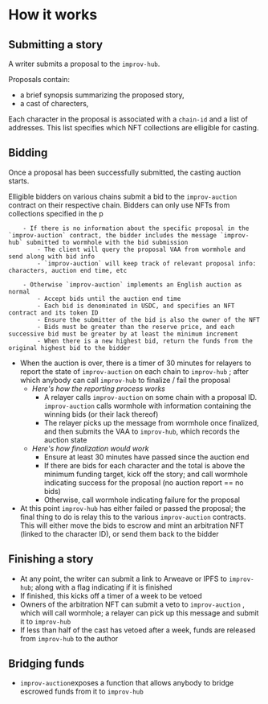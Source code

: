# How it works

## Submitting a story

A writer submits a proposal to the `improv-hub`. 

Proposals contain:
- a brief synopsis summarizing the proposed story, 
- a cast of charecters,  

Each character in the proposal is associated with a `chain-id` and a list of addresses. This list specifies which NFT collections are elligible for casting. 


## Bidding

Once a proposal has been successfully submitted, the casting auction starts. 



Elligible bidders on various chains submit a bid to the `improv-auction` contract on their respective chain. Bidders can only use NFTs from collections specified in the p

        - If there is no information about the specific proposal in the `improv-auction` contract, the bidder includes the message `improv-hub` submitted to wormhole with the bid submission
            - The client will query the proposal VAA from wormhole and send along with bid info
            - `improv-auction` will keep track of relevant proposal info: characters, auction end time, etc

        - Otherwise `improv-auction` implements an English auction as normal
            - Accept bids until the auction end time
            - Each bid is denominated in USDC, and specifies an NFT contract and its token ID
            - Ensure the submitter of the bid is also the owner of the NFT
            - Bids must be greater than the reserve price, and each successive bid must be greater by at least the minimum increment
            - When there is a new highest bid, return the funds from the original highest bid to the bidder

- When the auction is over, there is a timer of 30 minutes for relayers to report the state of  `improv-auction` on each chain to `improv-hub` ; after which anybody can call `improv-hub` to finalize / fail the proposal
    - *Here's how the reporting process works*
        - A relayer calls `improv-auction` on some chain with a proposal ID. `improv-auction` calls wormhole with information containing the winning bids (or their lack thereof)
        - The relayer picks up the message from wormhole once finalized, and then submits the VAA to `improv-hub`, which records the auction state
    - *Here's how finalization would work*
        - Ensure at least 30 minutes have passed since the auction end
        - If there are bids for each character and the total is above the minimum funding target, kick off the story; and call wormhole indicating success for the proposal (no auction report == no bids)
        - Otherwise, call wormhole indicating failure for the proposal
- At this point `improv-hub` has either failed or passed the proposal; the final thing to do is relay this to the various `improv-auction` contracts. This will either move the bids to escrow and mint an arbitration NFT (linked to the character ID), or send them back to the bidder

## Finishing a story

- At any point, the writer can submit a link to Arweave or IPFS to `improv-hub`; along with a flag indicating if it is finished
- If finished, this kicks off a timer of a week to be vetoed
- Owners of the arbitration NFT can submit a veto to `improv-auction` , which will call wormhole; a relayer can pick up this message and submit it to `improv-hub`
- If less than half of the cast has vetoed after a week, funds are released from `improv-hub` to the author

## Bridging funds

- `improv-auction`exposes a function that allows anybody to bridge escrowed funds from it to `improv-hub`